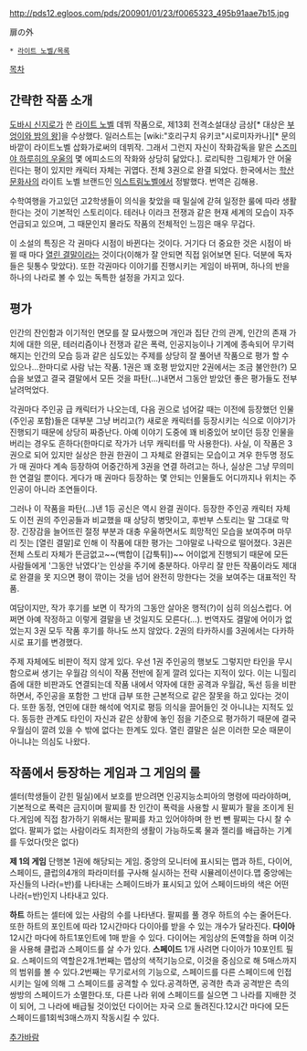 http://pds12.egloos.com/pds/200901/01/23/f0065323_495b91aae7b15.jpg

扉の外
 * [[라이트 노벨/목록]]
[[목차]]

== 간략한 작품 소개 ==
[[도바시 신지로]]가 쓴 [[라이트 노벨]] 데뷔 작품으로, 제13회 전격소설대상 금상[* 대상은 [[부엉이와 밤의 왕]]]을 수상했다. 일러스트는 [wiki:"호리구치 유키코"시로미자카나][* 문의 바깥이 라이트노벨 삽화가로써의 데뷔작. 그래서 그런지 자신이 작화감독을 맡은 [[스즈미야 하루히의 우울]]의 몇 에피소드의 작화와 상당히 닮았다.]. 로리틱한 그림체가 안 어울린다는 평이 있지만 캐릭터 자체는 귀엽다. 전체 3권으로 완결 되었다.
한국에서는 [[학산문화사]]의 라이트 노벨 브랜드인 [[익스트림노벨]]에서 정발했다. 번역은 김해용.

수학여행을 가고있던 고2학생들이 의식을 찾았을 때 밀실에 갇혀 일정한 룰에 따라 생활한다는 것이 기본적인 스토리이다. 테러나 이라크 전쟁과 같은 현재 세계의 모습이 자주 언급되고 있으며, 그 때문인지 몰라도 작품의 전체적인 느낌은 매우 무겁다. 

이 소설의 특징은 각 권마다 시점이 바뀐다는 것이다. 거기다 더 중요한 것은 시점이 바뀔 때 마다 [[열린 결말]]이라는 것이다(이해가 잘 안되면 직접 읽어보면 된다. 덕분에 독자들은 뒷통수 맞았다). 또한 각권마다 이야기를 진행시키는 게임이 바뀌며, 하나의 반을 하나의 나라로 볼 수 있는 독특한 설정을 가지고 있다.

== 평가 ==
인간의 잔인함과 이기적인 면모를 잘 묘사했으며 개인과 집단 간의 관계, 인간의 존재 가치에 대한 의문, 테러리즘이나 전쟁과 같은 폭력, 인공지능이나 기계에 종속되어 무기력해지는 인간의 모습 등과 같은 심도있는 주제를 상당히 잘 풀어낸 작품으로 평가 할 수 있으나...한마디로 사람 낚는 작품. 1권은 꽤 호평 받았지만 2권에서는 조금 불안한(?) 모습을 보였고 결국 결말에서 모든 것을 파탄(...)내면서 그동안 받았던 좋은 평가들도 전부 날려먹었다. 

각권마다 주인공 급 캐릭터가 나오는데, 다음 권으로 넘어갈 때는 이전에 등장했던 인물(주인공 포함)들은 대부분 그냥 버리고(?) 새로운 캐릭터를 등장시키는 식으로 이야기가 진행되기 때문에 상당히 짜증난다. 아예 이야기 도중에 꽤 비중있어 보이던 등장 인물을 버리는 경우도 흔하다(한마디로 작가가 너무 캐릭터를 막 사용한다). 사실, 이 작품은 3권으로 되어 있지만 실상은 한권 한권이 그 자체로 완결되는 모습이고 겨우 한두명 정도가 매 권마다 계속 등장하여 어중간하게 3권을 연결 하려고는 하나, 실상은 그냥 무의미한 연결일 뿐이다. 게다가 매 권마다 등장하는 몇 안되는 인물들도 어디까지나 위치는 주인공이 아니라 조연들이다.
 
그러나 이 작품을 파탄(...)낸 1등 공신은 역시 완결 권이다. 등장한 주인공 캐릭터 자체도 이전 권의 주인공들과 비교했을 때 상당히 병맛이고, 후반부 스토리는 말 그대로 막장. 긴장감을 늘어뜨린 절정 부분과 대충 우울하면서도 희망적인 모습을 보여주며 마무리 짓는 [열린 결말]로 인해 이 작품에 대한 평가는 그야말로 나락으로 떨어졌다.
3권은 전체 스토리 자체가 뜬금없고~~(백합이 [갑툭튀])~~ 어이없게 진행되기 때문에 모든 사람들에게 '그동안 낚였다'는 인상을 주기에 충분하다.
아무리 잘 만든 작품이라도 제대로 완결을 못 지으면 평이 깎이는 것을 넘어 완전히 망한다는 것을 보여주는 대표적인 작품.

여담이지만, 작가 후기를 보면 이 작가의 그동안 살아온 행적(?)이 심히 의심스럽다. 어쩌면 아예 작정하고 이렇게 결말을 낸 것일지도 모른다(...).
번역자도 결말에 어이가 없었는지 3권 모두 작품 후기를 하나도 쓰지 않았다. 2권의 타카하시를 3권에서는 다카하시로 표기를 변경했다.

주제 자체에도 비판이 적지 않게 있다. 우선 1권 주인공의 행보도 그렇지만 타인을 무시함으로써 생기는 우월감 의식이 작품 전반에 짙게 깔려 있다는 지적이 있다. 이는 니힐리즘에 대한 비판과도 연결되는데 작품 내에서 약자에 대한 공격과 우월감, 독선 등을 비판하면서, 주인공을 포함한 그 반대 급부 또한 근본적으로 같은 잘못을 하고 있다는 것이다. 또한 동정, 연민에 대한 해석에 억지로 평등 의식을 끌어들인 것 아니냐는 지적도 있다. 동등한 관계도 타인이 자신과 같은 상황에 놓인 점을 기준으로 평가하기 때문에 결국 우월심이 깔려 있을 수 밖에 없다는 한계도 있다. 열린 결말은 실은 이러한 모순 때문이 아니냐는 의심도 나왔다.

== 작품에서 등장하는 게임과 그 게임의 룰 ==
셀터(학생들이 갇힌 밀실)에서 보호를 받으려면 인공지능소피아의 명령에 따라야하며, 기본적으로 폭력은 금지이며 팔찌를 찬 인간이 폭력을 사용할 시 팔찌가 팔을 조이게 된다.게임에 직접 참가하기 위해서는 팔찌를 차고 있어야하며 한 번 뺀 팔찌는 다시 찰 수 없다. 팔찌가 없는  사람이라도 최저한의 생활이 가능하도록 물과 젤리를 배급하는 기계를 두었다(맛은 없다)

'''제 1의 게임'''
단행본 1권에 해당되는 게임.
중앙의 모니터에 표시되는 맵과 하트, 다이어, 스페이드, 클럽의4개의 파라미터를 구사해 실시하는 전략 시뮬레이션이다.맵 중앙에는 자신들의 나라(=반)를 나타내는 스페이드바가 표시되고 있어 스페이드바의 색은 어떤 나라(=반)인지 나타내고 있다.

'''하트'''
하트는 셀터에 있는 사람의 수를 나타낸다. 팔찌를 풀 경우 하트의 수는 줄어든다. 또한 하트의 포인트에 따라 12시간마다 다이아를 받을 수 있는 개수가 달라진다.
'''다이아'''
12시간 마다에 하트1포인트에 1매 받을 수 있다. 
다이어는 게임상의  돈역할을 하며 이것을 사용해 클럽과 스페이드를 살 수가 있다. 
'''스페이드 '''
1개 사려면 다이아가 10포인트 필요. 
스페이드의 역할은2개.1번째는 맵상의 색적기능으로, 이것을 중심으로 해 5매스까지의 범위를 볼 수 있다.2번째는 무기로서의 기능으로, 스페이드를 다른 스페이드에 인접시키는 일에 의해 그 스페이드를 공격할 수 있다.공격하면, 공격한 측과 공격받은 측의 쌍방의 스페이드가 소멸한다.또, 다른 나라 위에 스페이드를 실으면 그 나라를 지배한 것이 되어, 그 나라에 배급될 것이었던 다이어는 자국 으로 돌려진다.12시간 마다에 모든 스페이드를1회씩3매스까지 작동시킬 수 있다. 

[[추가바람]]
